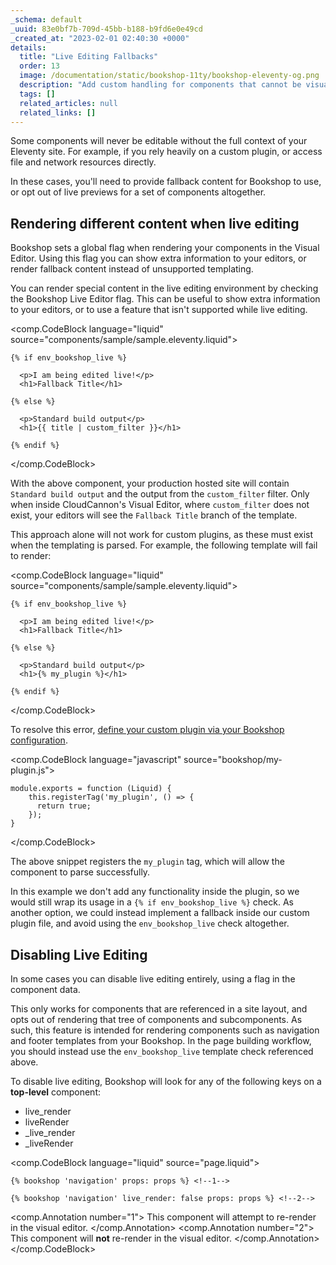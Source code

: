 ```yaml
---
_schema: default
_uuid: 83e0bf7b-709d-45bb-b188-b9fd6e0e49cd
_created_at: "2023-02-01 02:40:30 +0000"
details:
  title: "Live Editing Fallbacks"
  order: 13
  image: /documentation/static/bookshop-11ty/bookshop-eleventy-og.png
  description: "Add custom handling for components that cannot be visually edited"
  tags: []
  related_articles: null
  related_links: []
---
```


Some components will never be editable without the full context of your Eleventy site. For example,
if you rely heavily on a custom plugin, or access file and network resources directly.

In these cases, you'll need to provide fallback content for Bookshop to use, or opt out of live previews
for a set of components altogether.

## Rendering different content when live editing

Bookshop sets a global flag when rendering your components in the Visual Editor. Using this flag
you can show extra information to your editors, or render fallback content instead of unsupported templating.

You can render special content in the live editing 
environment by checking the Bookshop Live Editor flag. This can be 
useful to show extra information to your editors, or to use a feature 
that isn't supported while live editing.

<comp.CodeBlock language="liquid" source="components/sample/sample.eleventy.liquid">
```
{% if env_bookshop_live %}

  <p>I am being edited live!</p>
  <h1>Fallback Title</h1>

{% else %}

  <p>Standard build output</p>
  <h1>{{ title | custom_filter }}</h1>

{% endif %}
```
</comp.CodeBlock>

With the above component, your production hosted site will contain `Standard build output` and the output
from the `custom_filter` filter. Only when inside CloudCannon's Visual Editor, where `custom_filter` does not exist,
your editors will see the `Fallback Title` branch of the template.

This approach alone will not work for custom plugins, as these must exist when the templating is parsed.
For example, the following template will fail to render:

<comp.CodeBlock language="liquid" source="components/sample/sample.eleventy.liquid">
```
{% if env_bookshop_live %}

  <p>I am being edited live!</p>
  <h1>Fallback Title</h1>

{% else %}

  <p>Standard build output</p>
  <h1>{% my_plugin %}</h1>

{% endif %}
```
</comp.CodeBlock>

To resolve this error, [define your custom plugin via your Bookshop configuration](/documentation/guides/bookshop-eleventy-guide/custom-plugins/).

<comp.CodeBlock language="javascript" source="bookshop/my-plugin.js">
```
module.exports = function (Liquid) {
    this.registerTag('my_plugin', () => {
      return true;
    });
}
```
</comp.CodeBlock>

The above snippet registers the `my_plugin` tag, which will allow the component to parse successfully.

In this example we don't add any functionality inside the plugin, so we would still wrap its usage in a `{% if env_bookshop_live %}` check.
As another option, we could instead implement a fallback inside our custom plugin file, and avoid using the `env_bookshop_live` check altogether.

## Disabling Live Editing

In some cases you can disable live editing entirely, using a flag in the component data.

This only works for components that are referenced in a site layout, and opts out of
rendering that tree of components and subcomponents. As such, this feature is intended
for rendering components such as navigation and footer templates from your Bookshop. 
In the page building workflow, you should instead use the `env_bookshop_live` template check referenced above.

To disable live editing, Bookshop will look for any of the following keys on a **top-level** component:

- live_render
- liveRender
- _live_render
- _liveRender


<comp.CodeBlock language="liquid" source="page.liquid">
```
{% bookshop 'navigation' props: props %} <!--1-->

{% bookshop 'navigation' live_render: false props: props %} <!--2-->
```
<comp.Annotation number="1">
  This component will attempt to re-render in the visual editor.
</comp.Annotation>
<comp.Annotation number="2">
  This component will **not** re-render in the visual editor.
</comp.Annotation>
</comp.CodeBlock>

